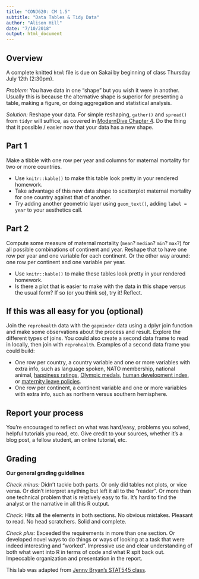 ```yaml
---
title: "CONJ620: CM 1.5"
subtitle: "Data Tables & Tidy Data"
author: "Alison Hill"
date: "7/10/2018"
output: html_document
---
```

## Overview

A complete knitted `html` file is due on Sakai by beginning of class Thursday July 12th (2:30pm).

*Problem:* You have data in one “shape” but you wish it were in another. Usually this is because the alternative shape is superior for presenting a table, making a figure, or doing aggregation and statistical analysis.

*Solution:* Reshape your data. For simple reshaping, `gather()` and `spread()` from `tidyr` will suffice, as covered in [ModernDive Chapter 4](http://moderndive.netlify.com/4-tidy.html). Do the thing that it possible / easier now that your data has a new shape.

## Part 1

Make a tibble with one row per year and columns for maternal mortality for two or more countries.

- Use `knitr::kable()` to make this table look pretty in your rendered homework.
- Take advantage of this new data shape to scatterplot maternal mortality for one country against that of another.
- Try adding another geometric layer using `geom_text()`, adding `label = year` to your aesthetics call.


## Part 2

Compute some measure of maternal mortality (`mean`? `median`? `min`? `max`?) for all possible combinations of continent and year. Reshape that to have one row per year and one variable for each continent. Or the other way around: one row per continent and one variable per year.

- Use `knitr::kable()` to make these tables look pretty in your rendered homework.
- Is there a plot that is easier to make with the data in this shape versus the usual form? If so (or you think so), try it! Reflect.

## If this was all easy for you (optional)

Join the `reprohealth` data with the `gapminder` data using a dplyr join function and make some observations about the process and result. Explore the different types of joins. You could also create a second data frame to read in locally, then join with `reprohealth`. Examples of a second data frame you could build:

- One row per country, a country variable and one or more variables with extra info, such as language spoken, NATO membership, national animal, [happiness ratings](https://www.kaggle.com/unsdsn/world-happiness), [Olympic medals](https://www.kaggle.com/the-guardian/olympic-games), [human development index](http://hdr.undp.org/en/data), or [maternity leave policies](http://www.oecd.org/gender/data/length-of-maternity-leave-parental-leave-and-paid-father-specific-leave.htm).
- One row per continent, a continent variable and one or more variables with extra info, such as northern versus southern hemisphere.

## Report your process

You’re encouraged to reflect on what was hard/easy, problems you solved, helpful tutorials you read, etc. Give credit to your sources, whether it’s a blog post, a fellow student, an online tutorial, etc.

## Grading

__Our general grading guidelines__

_Check minus:_ Didn't tackle both parts. Or only did tables not plots, or vice versa. Or didn't interpret anything but left it all to the "reader". Or more than one technical problem that is relatively easy to fix. It's hard to find the analyst or the narrative in all this R output.

_Check:_ Hits all the elements in both sections. No obvious mistakes. Pleasant to read. No head scratchers. Solid and complete.

_Check plus:_ Exceeded the requirements in more than one section. Or developed novel ways to do things or ways of looking at a task that were indeed interesting and "worked". Impressive use and clear understanding of both what went into R in terms of code and what R spit back out. Impeccable organization and presentation in the report.



This lab was adapted from [Jenny Bryan's STAT545 class](http://stat545.com/hw04_tidy-data-joins.html).